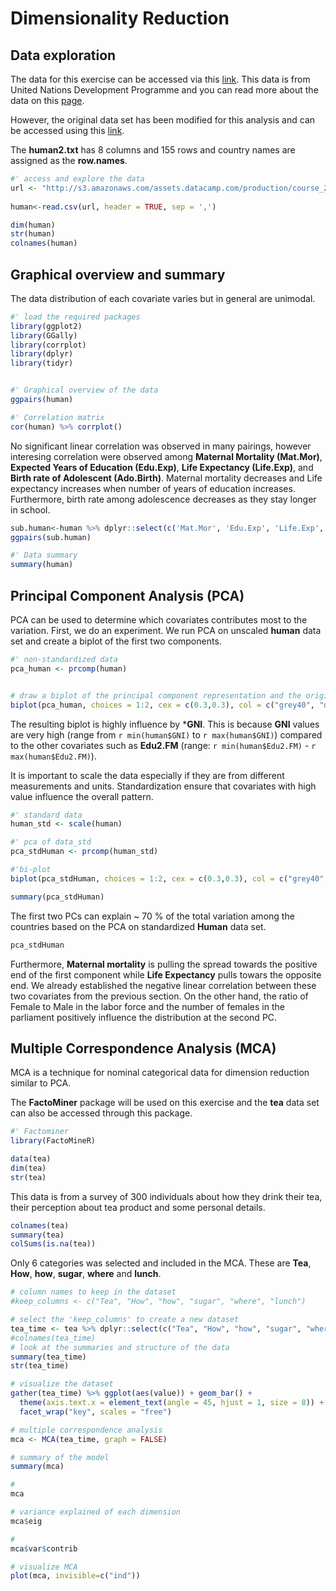 # Dimensionality Reduction

## Data exploration

The data for this exercise can be accessed via this [link](http://s3.amazonaws.com/assets.datacamp.com/production/course_2218/datasets/human1.txt). This data is from United Nations Development Programme and you can read more about the data on this [page](http://hdr.undp.org/en/content/human-development-index-hdi).

However, the original data set has been modified for this analysis and can be accessed using this [link](http://s3.amazonaws.com/assets.datacamp.com/production/course_2218/datasets/human2.txt).

The **human2.txt** has 8 columns and 155 rows and country names are assigned as the **row.names**.

```r
#' access and explore the data
url <- "http://s3.amazonaws.com/assets.datacamp.com/production/course_2218/datasets/human2.txt"
 
human<-read.csv(url, header = TRUE, sep = ',')

dim(human)
str(human)
colnames(human)
```

## Graphical overview and summary

The data distribution of each covariate varies but in general are unimodal.

```r
#' load the required packages
library(ggplot2)
library(GGally)
library(corrplot)
library(dplyr)
library(tidyr)


#' Graphical overview of the data
ggpairs(human)

#' Correlation matrix
cor(human) %>% corrplot()

```

No significant linear correlation was observed in many pairings, however interesing correlation were observed among **Maternal Mortality (Mat.Mor)**, **Expected Years of Education (Edu.Exp)**, **Life Expectancy (Life.Exp)**, and **Birth rate of Adolescent (Ado.Birth)**. Maternal mortality decreases and Life expectancy increases when number of years of education increases. Furthermore, birth rate among adolescence decreases as they stay longer in school. 

```r
sub.human<-human %>% dplyr::select(c('Mat.Mor', 'Edu.Exp', 'Life.Exp', 'Ado.Birth'))
ggpairs(sub.human)

#' Data summary
summary(human)


```

## Principal Component Analysis (PCA)

PCA can be used to determine which covariates contributes most to the variation. First, we do an experiment. We run PCA on unscaled **human** data set and create a biplot of the first two components.


```r
#' non-standardized data
pca_human <- prcomp(human)


# draw a biplot of the principal component representation and the original variables
biplot(pca_human, choices = 1:2, cex = c(0.3,0.3), col = c("grey40", "deeppink2"))

```

The resulting biplot is highly influence by ***GNI**. This is because **GNI** values are very high (range from `r min(human$GNI)` to `r max(human$GNI)`) compared to the other covariates such as **Edu2.FM** (range: `r min(human$Edu2.FM)` - `r max(human$Edu2.FM)`).  

It is important to scale the data especially if they are from different measurements and units. Standardization ensure that covariates with high value influence the overall pattern.

```r
#' standard data
human_std <- scale(human)

#' pca of data_std
pca_stdHuman <- prcomp(human_std)

#'bi-plot
biplot(pca_stdHuman, choices = 1:2, cex = c(0.3,0.3), col = c("grey40", "deeppink2"))

summary(pca_stdHuman)


```

The first two PCs can explain ~ 70 % of the total variation among the countries based on the PCA on standardized **Human** data set.

```r
pca_stdHuman
```
Furthermore, **Maternal mortality** is pulling the spread towards the positive end of the first component while **Life Expectancy** pulls towars the opposite end. We already established the negative linear correlation between these two covariates from the previous section. On the other hand, the ratio of Female to Male in the labor force and the number of females in the parliament positively influence the distribution at the second PC.


## Multiple Correspondence Analysis (MCA)

MCA is a technique for nominal categorical data for dimension reduction similar to PCA.

The **FactoMiner** package will be used on this exercise and the **tea** data set can also be accessed through this package. 


```r
#' Factominer
library(FactoMineR)

data(tea)
dim(tea)
str(tea)
```
This data is from a survey of 300 individuals about how they drink their tea, their perception about tea product and some personal details.

```r
colnames(tea)
summary(tea)
colSums(is.na(tea))
```
Only 6 categories was selected and included in the MCA. These are **Tea**, **How**, **how**, **sugar**, **where** and **lunch**.

```r
# column names to keep in the dataset
#keep_columns <- c("Tea", "How", "how", "sugar", "where", "lunch")

# select the 'keep_columns' to create a new dataset
tea_time <- tea %>% dplyr::select(c("Tea", "How", "how", "sugar", "where", "lunch"))
#colnames(tea_time)
# look at the summaries and structure of the data
summary(tea_time)
str(tea_time)
```


```r
# visualize the dataset
gather(tea_time) %>% ggplot(aes(value)) + geom_bar() + 
  theme(axis.text.x = element_text(angle = 45, hjust = 1, size = 8)) + 
  facet_wrap("key", scales = "free") 

# multiple correspondence analysis
mca <- MCA(tea_time, graph = FALSE)

# summary of the model
summary(mca)

#
mca

# variance explained of each dimension
mca$eig

#
mca$var$contrib

# visualize MCA
plot(mca, invisible=c("ind"))
```


